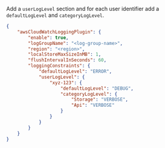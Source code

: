 Add a `userLogLevel` section and for each user identifier add a `defaultLogLevel` and `categoryLogLevel`.

```json
{
    "awsCloudWatchLoggingPlugin": {
        "enable": true,
        "logGroupName": "<log-group-name>",
        "region": "<region>",
        "localStoreMaxSizeInMB": 1,
        "flushIntervalInSeconds": 60,
        "loggingConstraints": {
            "defaultLogLevel": "ERROR",
            "userLogLevel": {
                "xyz-123": {
                    "defaultLogLevel": "DEBUG",
                    "categoryLogLevel": {
                        "Storage": "VERBOSE",
                        "Api": "VERBOSE"
                    }
                }
            }
        }
    }
}
```
